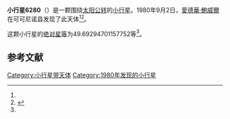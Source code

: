 {{Infobox planet
| bgcolour = #FFFFC0
| name = 6280 Sicardy
| symbol = 
| image = 
| caption = 
| discovery = yes
| discovery_ref = 
| discoverer = [[愛德華·鮑威爾|愛德華·鮑威爾]]
| discovery_site = [[可可尼诺县|可可尼诺县]] 
| discovered = 1980年9月2日
| designations = yes
| mp_name = 
| named_after = 
| alt_names = 1980 RJ/ 1987 WH
| mp_category = [[主带小行星|主带小行星]]
| orbit_ref = <ref name="a">[http://ssd.jpl.nasa.gov/sbdb.cgi?sstr=6280 6280 Sicardy] {{Wayback|url=http://ssd.jpl.nasa.gov/sbdb.cgi?sstr=6280 |date=20120408191026 }}，小行星數據庫瀏覽器（JPL Small-Body Database Browser）－[[美国国家航空航天局|美国国家航空航天局]]喷气推进实验室</ref>
| epoch = 2456400.5 (2013年4月18日更新)
| aphelion = {{convert|2.543789780198159|AU|km|3|abbr=on|lk=out}}
| perihelion = {{convert|1.901792932272835|AU|km|3|abbr=on}}
| semimajor = {{convert|2.222791356235497|AU|km|3|abbr=on}}
| eccentricity = 0.144412305
| period = 1210.448944 [[日|日]]<br />3.31[[儒略年|儒略年]]
| avg_speed = 
| inclination = 6.553498622480196
| asc_node = 354.4474269309618
| mean_anomaly = 
| arg_peri = 49.69294701157752
| satellites = 
| physical_characteristics = yes
| dimensions = 
| mass = 
| density = 
| surface_grav = 
| escape_velocity = 
| sidereal_day = 
| axial_tilt = 
| pole_ecliptic_lat = 
| pole_ecliptic_lon = 
| albedo = 
| temperatures= 
| temp_name1 = 
| mean_temp_1 = 
| max_temp_1 = 
| temp_name2 = 
| max_temp_2 = 
| spectral_type = 
| abs_magnitude = 49.69294701157752
}}

'''小行星6280'''（{{lang-en|6280 Sicardy}}）是一颗围绕[[太阳|太阳]][[公转|公转]]的[[小行星|小行星]]。1980年9月2日，[[愛德華·鮑威爾|愛德華·鮑威爾]]在可可尼诺县发现了此天体<ref name="a" /><ref>{{cite news|title=小行星列表|url=http://cfa-www.harvard.edu/iau/lists/NumberedMPs.txt|accessdate=2013-07-08|newspaper=哈佛大学|archive-date=2008-05-17|archive-url=https://web.archive.org/web/20080517010638/http://cfa-www.harvard.edu/iau/lists/NumberedMPs.txt|dead-url=no}}</ref>。

这颗小行星的[[绝对星等|绝对星等]]为49.69294701157752等<ref name="a" />。

==参考文献==
{{reflist}}
{{Minor Planet Number|[[小行星6279|小行星6279]]|[[小行星6281|小行星6281]]}}

{{小天体}}

[[Category:小行星带天体|Category:小行星带天体]]
[[Category:1980年发现的小行星|Category:1980年发现的小行星]]

{{asteroid-stub}}